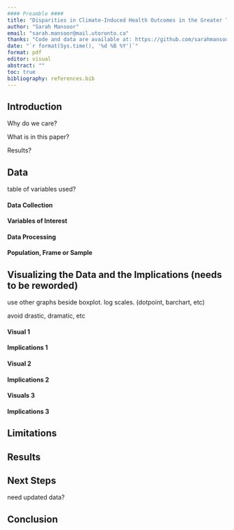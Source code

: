 ```yaml
---
#### Preamble ####
title: "Disparities in Climate-Induced Health Outcomes in the Greater Toronto Area."
author: "Sarah Mansoor"
email: "sarah.mansoor@mail.utoronto.ca"
thanks: "Code and data are available at: https://github.com/sarahmansoorr/SUDS2022"
date: "`r format(Sys.time(), '%d %B %Y')`"
format: pdf
editor: visual
abstract: ""
toc: true
bibliography: references.bib
---
```


## Introduction

Why do we care?

What is in this paper?

Results?

## Data

table of variables used?

#### Data Collection

#### Variables of Interest

#### Data Processing

#### Population, Frame or Sample

## Visualizing the Data and the Implications (needs to be reworded)

use other graphs beside boxplot. log scales. (dotpoint, barchart, etc)

avoid drastic, dramatic, etc

#### Visual 1

#### Implications 1

#### Visual 2

#### Implications 2

#### Visuals 3

#### Implications 3

## Limitations

## Results

## Next Steps

need updated data?

## Conclusion
